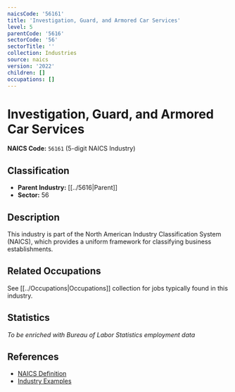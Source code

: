 ```yaml
---
naicsCode: '56161'
title: 'Investigation, Guard, and Armored Car Services'
level: 5
parentCode: '5616'
sectorCode: '56'
sectorTitle: ''
collection: Industries
source: naics
version: '2022'
children: []
occupations: []
---
```

# Investigation, Guard, and Armored Car Services

**NAICS Code:** `56161` (5-digit NAICS Industry)

## Classification

- **Parent Industry:** [[../5616|Parent]]
- **Sector:** 56

## Description

This industry is part of the North American Industry Classification System (NAICS), which provides a uniform framework for classifying business establishments.

## Related Occupations

See [[../Occupations|Occupations]] collection for jobs typically found in this industry.

## Statistics

*To be enriched with Bureau of Labor Statistics employment data*

## References

- [NAICS Definition](https://www.census.gov/naics/)
- [Industry Examples](https://www.census.gov/naics/2022NAICS/)
